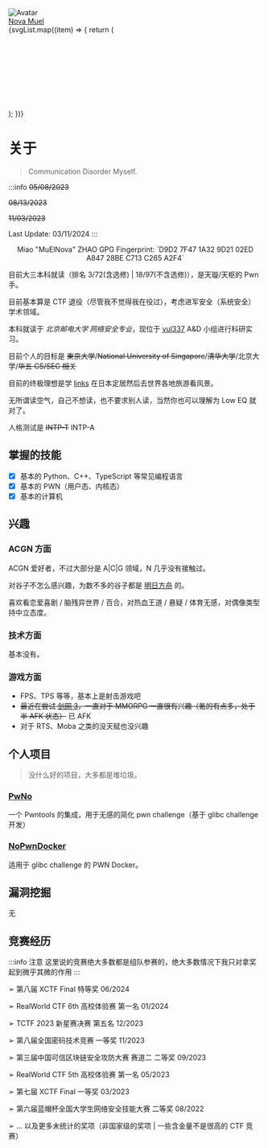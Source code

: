 
<div style={{ display: "flex", alignItems: "center", flexDirection: "column" }}>
  <div style={{ height: "160px", width: "160px", textAlign: "center" }}>
    <img
      src="https://avatars.githubusercontent.com/u/68760718?v=4"
      className={style["avatar"]}
      alt="Avatar"
    />
  </div>
  <div
    style={{
      marginTop: "16px",
      fontWeight: "bold",
      fontSize: "36px",
      color: "var(--ifm-link-color)",
    }}
  >
    <a href="mailto:muel@nova.gal">
      <span>Nova Muel</span>
    </a>
  </div>
  <div className={style["socialMediaList"]}>
    {svgList.map((item) => {
      return (
        <div key={item.title}>
          <Svg {...item} />
        </div>
      );
    })}
  </div>
</div>

# 关于

> Communication Disorder Myself.

:::info
~~05/08/2023~~

~~08/13/2023~~

~~11/03/2023~~

Last Update: 03/11/2024
:::

<div align="center">
  Miao "MuElNova" ZHAO GPG Fingerprint: `D9D2 7F47 1A32 9D21 02ED A847 28BE C713
  C265 A2F4`
</div>

目前大三本科就读（排名 3/72(含选修) | 18/97(不含选修)），是天璇/天枢的 Pwn 手。

目前基本算是 CTF 退役（尽管我不觉得我在役过），考虑进军安全（系统安全）学术领域。

本科就读于 _北京邮电大学 网络安全专业_，现位于 [vul337](https://netsec.ccert.edu.cn/chs/vul337) A&D 小组进行科研实习。

目前个人的目标是 ~~東京大学~~/~~National University of Singapore~~/~~清华大学~~/北京大学/~~华五 CS/SEC 相关~~

目前的终极理想是学 [links](https://space.bilibili.com/3816626) 在日本定居然后去世界各地旅游看风景。

无所谓读空气，自己不想读，也不要求别人读，当然你也可以理解为 Low EQ 就对了。

人格测试是 ~~INTP-T~~ INTP-A

## 掌握的技能

- [x] 基本的 Python、C++、TypeScript 等常见编程语言
- [x] 基本的 PWN（用户态、内核态）
- [x] 基本的计算机

## 兴趣

### ACGN 方面

ACGN 爱好者，不过大部分是 A|C|G 领域，N 几乎没有接触过。

对谷子不怎么感兴趣，为数不多的谷子都是 [明日方舟](https://ak.hypergrph.com/) 的。

喜欢看恋爱喜剧 / 脑残异世界 / 百合，对热血王道 / 悬疑 / 体育无感，对偶像类型持中立态度。

### 技术方面

基本没有。

### 游戏方面

- FPS、TPS 等等，基本上是射击游戏吧
- ~~最近在尝试 [剑网 3](https://jx3.xoyo.com)，一直对于 MMORPG 一直很有兴趣（氪的有点多，处于半 AFK 状态）~~ 已 AFK
- 对于 RTS、Moba 之类的没天赋也没兴趣

## 个人项目

> 没什么好的项目，大多都是堆垃圾。

### [PwNo](https://github.com/MuelNova/PwNo)

一个 Pwntools 的集成，用于无感的简化 pwn challenge（基于 glibc challenge 开发）

### [NoPwnDocker](https://github.com/MuelNova/PwNo)

适用于 glibc challenge 的 PWN Docker。

## 漏洞挖掘

无

## 竞赛经历

:::info 注意
这里说的竞赛绝大多数都是组队参赛的，绝大多数情况下我只对拿奖起到微乎其微的作用
:::

➢ 第八届 XCTF Final 特等奖 06/2024

➢ RealWorld CTF 6th 高校体验赛 第一名 01/2024

➢ TCTF 2023 新星赛决赛 第五名 12/2023

➢ 第八届全国密码技术竞赛 一等奖 11/2023

➢ 第三届中国可信区块链安全攻防大赛 赛道二 二等奖 09/2023

➢ RealWorld CTF 5th 高校体验赛 第一名 05/2023

➢ 第七届 XCTF Final 一等奖 03/2023

➢ 第六届蓝帽杯全国大学生网络安全技能大赛 二等奖 08/2022

➢ ... 以及更多未统计的奖项（非国家级的奖项 | 一些含金量不是很高的 CTF 竞赛）
